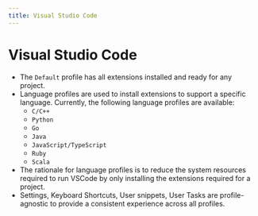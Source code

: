 ```yaml
---
title: Visual Studio Code
---
```



# <Icon icon="devicon:vscode" inline={true} /> Visual Studio Code

- The `Default` profile has all extensions installed and ready for any project.
- Language profiles are used to install extensions to support a specific language. Currently, the following language profiles are available:
  - `C/C++`
  - `Python`
  - `Go`
  - `Java`
  - `JavaScript/TypeScript`
  - `Ruby`
  - `Scala`
- The rationale for language profiles is to reduce the system resources required to run VSCode by only installing the extensions required for a project.
- Settings, Keyboard Shortcuts, User snippets, User Tasks are profile-agnostic to provide a consistent experience across all profiles.
